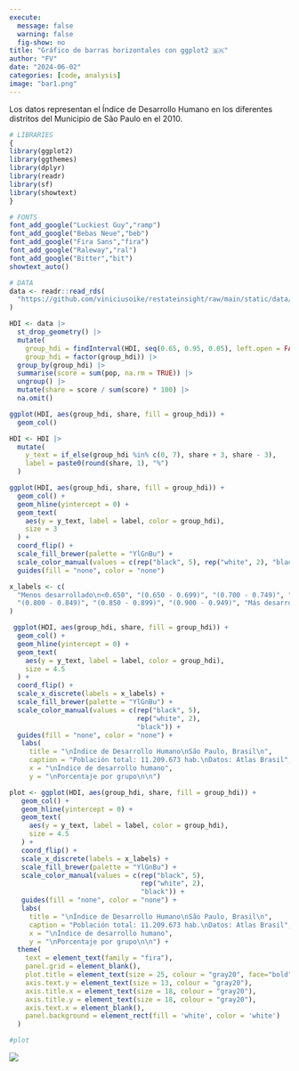 ```yaml
---
execute:
  message: false
  warning: false
  fig-show: no
title: "Gráfico de barras horizontales con ggplot2 🇧🇷"
author: "FV"
date: "2024-06-02"
categories: [code, analysis]
image: "bar1.png"
---
```


Los datos representan el Índice de Desarrollo Humano en los diferentes distritos del Municipio de São Paulo en el 2010.


```r
# LIBRARIES
{
library(ggplot2)
library(ggthemes)
library(dplyr)
library(readr)
library(sf)
library(showtext)
}

# FONTS
font_add_google("Luckiest Guy","ramp")
font_add_google("Bebas Neue","beb")
font_add_google("Fira Sans","fira")
font_add_google("Raleway","ral")
font_add_google("Bitter","bit")
showtext_auto()

# DATA
data <- readr::read_rds(
  "https://github.com/viniciusoike/restateinsight/raw/main/static/data/atlas_sp_hdi.rds"
)

HDI <- data |> 
  st_drop_geometry() |> 
  mutate(
    group_hdi = findInterval(HDI, seq(0.65, 0.95, 0.05), left.open = FALSE),
    group_hdi = factor(group_hdi)) |> 
  group_by(group_hdi) |> 
  summarise(score = sum(pop, na.rm = TRUE)) |> 
  ungroup() |> 
  mutate(share = score / sum(score) * 100) |> 
  na.omit()
```



```r
ggplot(HDI, aes(group_hdi, share, fill = group_hdi)) +
  geom_col()
```


```r
HDI <- HDI |> 
  mutate(
    y_text = if_else(group_hdi %in% c(0, 7), share + 3, share - 3),
    label = paste0(round(share, 1), "%")
  )
```


```r
ggplot(HDI, aes(group_hdi, share, fill = group_hdi)) +
  geom_col() +
  geom_hline(yintercept = 0) +
  geom_text(
    aes(y = y_text, label = label, color = group_hdi),
    size = 3
  ) +
  coord_flip() +
  scale_fill_brewer(palette = "YlGnBu") +
  scale_color_manual(values = c(rep("black", 5), rep("white", 2), "black")) +
  guides(fill = "none", color = "none")
```


```r
x_labels <- c(
  "Menos desarrollado\n<0.650", "(0.650 - 0.699)", "(0.700 - 0.749)", "(0.750 - 0.799)",
  "(0.800 - 0.849)", "(0.850 - 0.899)", "(0.900 - 0.949)", "Más desarrollado\n>0.950"
)
```

```r
 ggplot(HDI, aes(group_hdi, share, fill = group_hdi)) +
  geom_col() +
  geom_hline(yintercept = 0) +
  geom_text(
    aes(y = y_text, label = label, color = group_hdi),
    size = 4.5
  ) +
  coord_flip() +
  scale_x_discrete(labels = x_labels) +
  scale_fill_brewer(palette = "YlGnBu") +
  scale_color_manual(values = c(rep("black", 5), 
                                rep("white", 2), 
                                "black")) +
  guides(fill = "none", color = "none") +
   labs(
     title = "\nÍndice de Desarrollo Humano\nSão Paulo, Brasil\n",
     caption = "Población total: 11.209.673 hab.\nDatos: Atlas Brasil",
     x = "\nÍndice de desarrollo humano",
     y = "\nPorcentaje por grupo\n\n") 
```


```r
plot <- ggplot(HDI, aes(group_hdi, share, fill = group_hdi)) +
   geom_col() +
   geom_hline(yintercept = 0) +
   geom_text(
     aes(y = y_text, label = label, color = group_hdi),
     size = 4.5
   ) +
   coord_flip() +
   scale_x_discrete(labels = x_labels) +
   scale_fill_brewer(palette = "YlGnBu") +
   scale_color_manual(values = c(rep("black", 5), 
                                 rep("white", 2), 
                                 "black")) +
   guides(fill = "none", color = "none") +
   labs(
     title = "\nÍndice de Desarrollo Humano\nSão Paulo, Brasil\n",
     caption = "Población total: 11.209.673 hab.\nDatos: Atlas Brasil",
     x = "\nÍndice de desarrollo humano",
     y = "\nPorcentaje por grupo\n\n") +
  theme(
    text = element_text(family = "fira"),
    panel.grid = element_blank(),
    plot.title = element_text(size = 25, colour = "gray20", face="bold"),
    axis.text.y = element_text(size = 13, colour = "gray20"),
    axis.title.x = element_text(size = 18, colour = "gray20"),
    axis.title.y = element_text(size = 18, colour = "gray20"),
    axis.text.x = element_blank(),
    panel.background = element_rect(fill = 'white', color = 'white')
  )

#plot
```


![](bar1.png)

